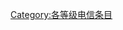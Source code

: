 {{catmore1|[[Wikipedia:电信专题|Wikipedia:电信专题]]}}
{{Articles by Quality|topic=电信|project=电信|format=TOC}}
{{emptycat}}

[[Category:各等级电信条目|Category:各等级电信条目]]